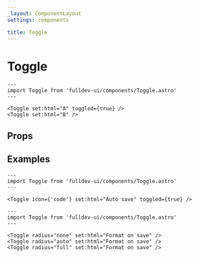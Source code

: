 ```yaml
---
_layout: ComponentLayout
settings: components

title: Toggle
---
```


# Toggle


```astro live
---
import Toggle from 'fulldev-ui/components/Toggle.astro'
---

<Toggle set:html="A" toggled={true} />
<Toggle set:html="B" />
```

## Props

<PropsTable />

## Examples

```astro live
---
import Toggle from 'fulldev-ui/components/Toggle.astro'
---

<Toggle icon={'code'} set:html="Auto save" toggled={true} />
```

```astro live
---
import Toggle from 'fulldev-ui/components/Toggle.astro'
---

<Toggle radius="none" set:html="Format on save" />
<Toggle radius="auto" set:html="Format on save" />
<Toggle radius="full" set:html="Format on save" />
```
